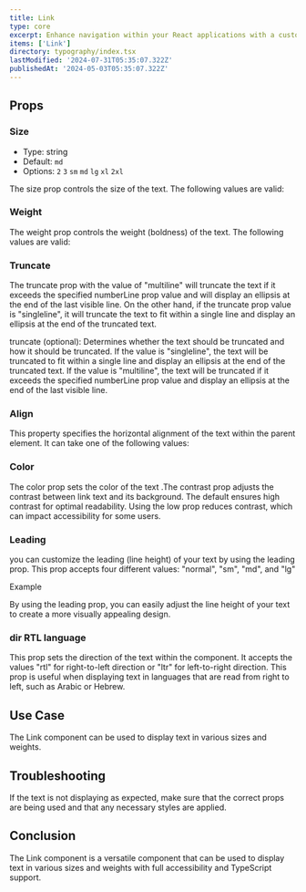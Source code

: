 ```yaml
---
title: Link
type: core
excerpt: Enhance navigation within your React applications with a customizable Link component. Seamlessly guide users to different sections of your website or external resources
items: ['Link']
directory: typography/index.tsx
lastModified: '2024-07-31T05:35:07.322Z'
publishedAt: '2024-05-03T05:35:07.322Z'
---
```


## Props

### Size

- Type: string
- Default: `md`
- Options: `2` `3` `sm` `md` `lg` `xl` `2xl`

The size prop controls the size of the text. The following values are valid:

<Playground direction="column" name="linkSize" root="link" />

### Weight

The weight prop controls the weight (boldness) of the text. The following values are valid:

<Playground direction="column" name="linkWeight" root="link" />

### Truncate

The truncate prop with the value of "multiline" will truncate the text if it exceeds the specified numberLine prop value and will display an ellipsis at the end of the last visible line. On the other hand, if the truncate prop value is "singleline", it will truncate the text to fit within a single line and display an ellipsis at the end of the truncated text.

truncate (optional): Determines whether the text should be truncated and how it should be truncated. If the value is "singleline", the text will be truncated to fit within a single line and display an ellipsis at the end of the truncated text. If the value is "multiline", the text will be truncated if it exceeds the specified numberLine prop value and display an ellipsis at the end of the last visible line.

<Playground name="linkTruncate" root="link" />

### Align

This property specifies the horizontal alignment of the text within the parent element. It can take one of the following values:

<Playground direction="column" name="linkAlign" root="link" />

### Color

The color prop sets the color of the text .The contrast prop adjusts the contrast between link text and its background. The default ensures high contrast for optimal readability. Using the low prop reduces contrast, which can impact accessibility for some users.

<Playground direction="column" name="linkColor" root="link" />

### Leading

you can customize the leading (line height) of your text by using the leading prop. This prop accepts four different values: "normal", "sm", "md", and "lg"

Example

<Playground direction="column" name="linkLeading" root="link" />

By using the leading prop, you can easily adjust the line height of your text to create a more visually appealing design.

### dir RTL language

This prop sets the direction of the text within the component. It accepts the values "rtl" for right-to-left direction or "ltr" for left-to-right direction. This prop is useful when displaying text in languages that are read from right to left, such as Arabic or Hebrew.

<Playground direction="column" name="linkRTL" root="link" />

## Use Case

The Link component can be used to display text in various sizes and weights.

## Troubleshooting

If the text is not displaying as expected, make sure that the correct props are being used and that any necessary styles are applied.

## Conclusion

The Link component is a versatile component that can be used to display text in various sizes and weights with full accessibility and TypeScript support.
